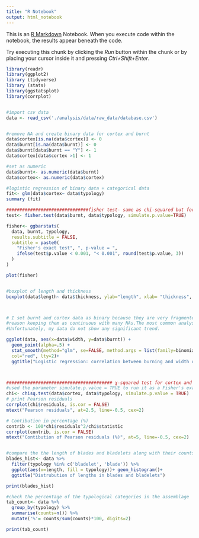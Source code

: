 ```yaml
---
title: "R Notebook"
output: html_notebook
---
```


This is an [R Markdown](http://rmarkdown.rstudio.com) Notebook. When you execute code within the notebook, the results appear beneath the code. 

Try executing this chunk by clicking the *Run* button within the chunk or by placing your cursor inside it and pressing *Ctrl+Shift+Enter*. 



```r
library(readr)
library(ggplot2)
library (tidyverse)
library (stats)
library(ggstatsplot)
library(corrplot)


#import csv data
data <- read_csv('./analysis/data/raw_data/database.csv')


#remove NA and create binary data for cortex and burnt
data$cortex[is.na(data$cortex)] <- 0
data$burnt[is.na(data$burnt)] <- 0
data$burnt[data$burnt == "Y"] <- 1
data$cortex[data$cortex >1] <- 1

#set as numeric
data$burnt<- as.numeric(data$burnt)
data$cortex<- as.numeric(data$cortex)

#logistic regression of binary data + categorical data
fit<- glm(data$cortex~ data$typology)
summary (fit)

###############################fisher test- same as chi-squared but for smaller sample sizes (<1000)
test<- fisher.test(data$burnt, data$typology, simulate.p.value=TRUE)

fisher<- ggbarstats(
  data, burnt, typology,
  results.subtitle = FALSE,
  subtitle = paste0(
    "Fisher's exact test", ", p-value = ",
    ifelse(test$p.value < 0.001, "< 0.001", round(test$p.value, 3))
  )
)

plot(fisher)


#boxplot of length and thickness 
boxplot(data$length~ data$thickness, ylab="length", xlab= "thickness", col="light blue",data = data, main='Association of length and thickness')



# I set burnt and cortex data as binary because they are very fragmented and there was no
#reason keeping them as continuous with many NAs.The most common analysis in this case is logistic Regression that is a #regression model in which the response variable (dependent variable) has categorical values such as True/False or 0/1.
#Unfortunately, my data do not show any significant trend.

ggplot(data, aes(x=data$width, y=data$burnt)) + 
  geom_point(alpha=.5) +
  stat_smooth(method="glm", se=FALSE, method.args = list(family=binomial),
  col="red", lty=2)+
  ggtitle("Logistic regression: correlation between burning and width of the lithics")



######################################## χ-squared test for cortex and typology
#used the parameter simulate.p.value = TRUE to run it as a Fisher's exact test.
chi<- chisq.test(data$cortex, data$typology, simulate.p.value = TRUE)
# print Pearson residuals
corrplot(chi$residuals, is.cor = FALSE)
mtext("Pearson residuals", at=2.5, line=-0.5, cex=2)

# Contibution in percentage (%)
contrib <- 100*chi$residuals^2/chi$statistic
corrplot(contrib, is.cor = FALSE)
mtext("Contibution of Pearson residuals (%)", at=5, line=-0.5, cex=2)


#compare the the length of blades and bladelets along with their counts to see any potential differences
blades_hist<- data %>%
  filter(typology %in% c('bladelet', 'blade')) %>%
  ggplot(aes(x=length, fill = typology))+ geom_histogram()+
  ggtitle("Distrubution of lengths in blades and bladelets")

print(blades_hist)

#check the percentage of the typological categories in the assemblage
tab_count<- data %>%
  group_by(typology) %>%
  summarise(counts=n()) %>%
  mutate('%'= counts/sum(counts)*100, digits=2)

print(tab_count)

```



















